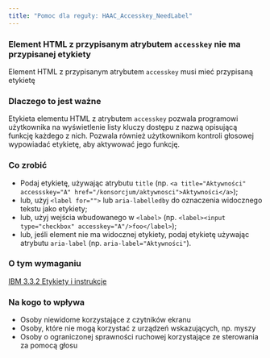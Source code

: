 ```yaml
---
title: "Pomoc dla reguły: HAAC_Accesskey_NeedLabel"
---
```


<div className="toolHelp">
<Row>
<Column colLg={16} colMd={8} colSm={4} className="toolHead">

### Element HTML z przypisanym atrybutem `accesskey` nie ma przypisanej etykiety

<div id="locLevel"></div>

Element HTML z przypisanym atrybutem `accesskey` musi mieć przypisaną etykietę

</Column>
</Row>
<Row>
<Column colLg={11} colMd={5} colSm={4} className="toolMain">

### Dlaczego to jest ważne

Etykieta elementu HTML z atrybutem `accesskey` pozwala programowi użytkownika na wyświetlenie listy kluczy dostępu z nazwą opisującą funkcję każdego z nich. Pozwala również użytkownikom kontroli głosowej wypowiadać etykietę, aby aktywować jego funkcję.

<div id="locSnippet"></div>

### Co zrobić

 * Podaj etykietę, używając atrybutu `title` (np. `<a title="Aktywności" accessskey="A" href="/konsorcjum/aktywnosci">Aktywności</a>`);
 * lub, użyj `<label for="">` lub `aria-labelledby` do oznaczenia widocznego tekstu jako etykiety;
 * lub, użyj wejścia wbudowanego w `<label>` (np. `<label><input type="checkbox" accesskey="A"/>foo</label>`);
 * lub, jeśli element nie ma widocznej etykiety, podaj etykietę używając atrybutu `aria-label` (np. `aria-label="Aktywności"`).


</Column>
<Column colLg={5} colMd={3} colSm={4} className="toolLeft">

### O tym wymaganiu

[IBM 3.3.2 Etykiety i instrukcje](http://www.ibm.com/able/guidelines/ci162/labels_or_instructions.html)

### Na kogo to wpływa

 * Osoby niewidome korzystające z czytników ekranu
 * Osoby, które nie mogą korzystać z urządzeń wskazujących, np. myszy
 * Osoby o ograniczonej sprawności ruchowej korzystające ze sterowania za pomocą głosu

</Column>
</Row>
</div>

